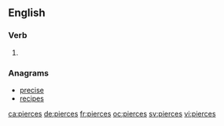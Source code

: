 ==English==

===Verb===
{{head|en|verb form}}

# {{en-third-person singular of|pierce}}

===Anagrams===
* [[precise#English|precise]]
* [[recipes#English|recipes]]

[[ca:pierces]]
[[de:pierces]]
[[fr:pierces]]
[[oc:pierces]]
[[sv:pierces]]
[[vi:pierces]]